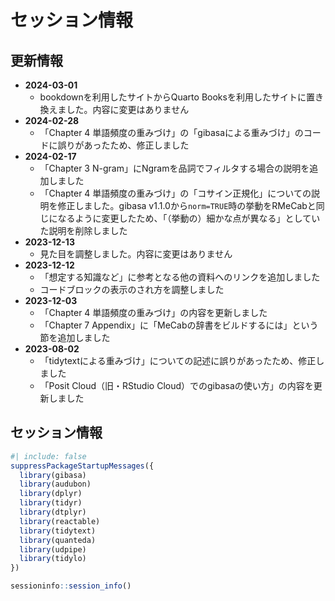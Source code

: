 # セッション情報 {#sessioninfo}

## 更新情報

- **2024-03-01**
  - bookdownを利用したサイトからQuarto Booksを利用したサイトに置き換えました。内容に変更はありません
- **2024-02-28**
  - 「Chapter 4 単語頻度の重みづけ」の「gibasaによる重みづけ」のコードに誤りがあったため、修正しました
- **2024-02-17**
  - 「Chapter 3 N-gram」にNgramを品詞でフィルタする場合の説明を追加しました
  - 「Chapter 4 単語頻度の重みづけ」の「コサイン正規化」についての説明を修正しました。gibasa v1.1.0から`norm=TRUE`時の挙動をRMeCabと同じになるように変更したため、「（挙動の）細かな点が異なる」としていた説明を削除しました
- **2023-12-13**
  - 見た目を調整しました。内容に変更はありません
- **2023-12-12**
  - 「想定する知識など」に参考となる他の資料へのリンクを追加しました
  - コードブロックの表示のされ方を調整しました
- **2023-12-03**
  - 「Chapter 4 単語頻度の重みづけ」の内容を更新しました
  - 「Chapter 7 Appendix」に「MeCabの辞書をビルドするには」という節を追加しました
- **2023-08-02**
  - 「tidytextによる重みづけ」についての記述に誤りがあったため、修正しました
  - 「Posit Cloud（旧・RStudio Cloud）でのgibasaの使い方」の内容を更新しました

## セッション情報

```r
#| include: false
suppressPackageStartupMessages({
  library(gibasa)
  library(audubon)
  library(dplyr)
  library(tidyr)
  library(dtplyr)
  library(reactable)
  library(tidytext)
  library(quanteda)
  library(udpipe)
  library(tidylo)
})
```

```r
sessioninfo::session_info()
```
